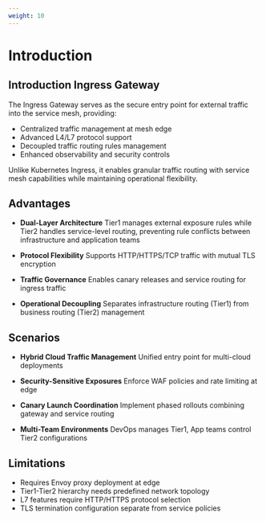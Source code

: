 ```yaml
---
weight: 10
---
```


# Introduction

## Introduction Ingress Gateway
The Ingress Gateway serves as the secure entry point for external traffic into the service mesh, providing:

- Centralized traffic management at mesh edge
- Advanced L4/L7 protocol support
- Decoupled traffic routing rules management
- Enhanced observability and security controls

Unlike Kubernetes Ingress, it enables granular traffic routing with service mesh capabilities while maintaining operational flexibility.

## Advantages
- ​**Dual-Layer Architecture**
  Tier1 manages external exposure rules while Tier2 handles service-level routing, preventing rule conflicts between infrastructure and application teams

- ​**Protocol Flexibility**
  Supports HTTP/HTTPS/TCP traffic with mutual TLS encryption

- ​**Traffic Governance**
  Enables canary releases and service routing for ingress traffic

- ​**Operational Decoupling**
  Separates infrastructure routing (Tier1) from business routing (Tier2) management

## Scenarios
- ​**Hybrid Cloud Traffic Management**
  Unified entry point for multi-cloud deployments

- ​**Security-Sensitive Exposures**
  Enforce WAF policies and rate limiting at edge

- ​**Canary Launch Coordination**
  Implement phased rollouts combining gateway and service routing

- ​**Multi-Team Environments**
  DevOps manages Tier1, App teams control Tier2 configurations

## Limitations
- Requires Envoy proxy deployment at edge
- Tier1-Tier2 hierarchy needs predefined network topology
- L7 features require HTTP/HTTPS protocol selection
- TLS termination configuration separate from service policies

